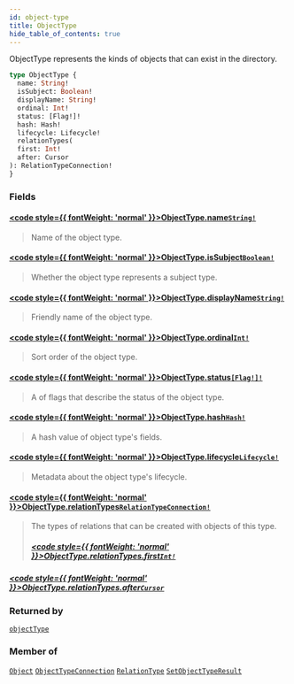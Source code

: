 ```yaml
---
id: object-type
title: ObjectType
hide_table_of_contents: true
---
```








ObjectType represents the kinds of objects that can exist in the directory.

```graphql
type ObjectType {
  name: String!
  isSubject: Boolean!
  displayName: String!
  ordinal: Int!
  status: [Flag!]!
  hash: Hash!
  lifecycle: Lifecycle!
  relationTypes(
  first: Int!
  after: Cursor
): RelationTypeConnection!
}
```


### Fields

#### [<code style={{ fontWeight: 'normal' }}>ObjectType.<b>name</b></code>](#)<Bullet />[`String!`](/docs/directory-api-reference/schema/common/scalars/string) <Badge class="secondary" text="non-null"/> <Badge class="secondary" text="scalar"/> <Badge class="secondary" text="common"/>
> Name of the object type.
> 

#### [<code style={{ fontWeight: 'normal' }}>ObjectType.<b>isSubject</b></code>](#)<Bullet />[`Boolean!`](/docs/directory-api-reference/schema/common/scalars/boolean) <Badge class="secondary" text="non-null"/> <Badge class="secondary" text="scalar"/> <Badge class="secondary" text="common"/>
> Whether the object type represents a subject type.
> 

#### [<code style={{ fontWeight: 'normal' }}>ObjectType.<b>displayName</b></code>](#)<Bullet />[`String!`](/docs/directory-api-reference/schema/common/scalars/string) <Badge class="secondary" text="non-null"/> <Badge class="secondary" text="scalar"/> <Badge class="secondary" text="common"/>
> Friendly name of the object type.
> 

#### [<code style={{ fontWeight: 'normal' }}>ObjectType.<b>ordinal</b></code>](#)<Bullet />[`Int!`](/docs/directory-api-reference/schema/common/scalars/int) <Badge class="secondary" text="non-null"/> <Badge class="secondary" text="scalar"/> <Badge class="secondary" text="common"/>
> Sort order of the object type.
> 

#### [<code style={{ fontWeight: 'normal' }}>ObjectType.<b>status</b></code>](#)<Bullet />[`[Flag!]!`](/docs/directory-api-reference/schema/common/enums/flag) <Badge class="secondary" text="non-null"/> <Badge class="secondary" text="enum"/> <Badge class="secondary" text="common"/>
> A of flags that describe the status of the object type.
> 

#### [<code style={{ fontWeight: 'normal' }}>ObjectType.<b>hash</b></code>](#)<Bullet />[`Hash!`](/docs/directory-api-reference/schema/common/scalars/hash) <Badge class="secondary" text="non-null"/> <Badge class="secondary" text="scalar"/> <Badge class="secondary" text="common"/>
> A hash value of object type's fields.
> 

#### [<code style={{ fontWeight: 'normal' }}>ObjectType.<b>lifecycle</b></code>](#)<Bullet />[`Lifecycle!`](/docs/directory-api-reference/schema/common/objects/lifecycle) <Badge class="secondary" text="non-null"/> <Badge class="secondary" text="object"/> <Badge class="secondary" text="common"/>
> Metadata about the object type's lifecycle.
> 

#### [<code style={{ fontWeight: 'normal' }}>ObjectType.<b>relationTypes</b></code>](#)<Bullet />[`RelationTypeConnection!`](/docs/directory-api-reference/schema/relation-types/objects/relation-type-connection) <Badge class="secondary" text="non-null"/> <Badge class="secondary" text="object"/> <Badge class="secondary" text="relation-types"/>
> The types of relations that can be created with objects of this type.
> ##### [<code style={{ fontWeight: 'normal' }}>ObjectType.relationTypes.<b>first</b></code>](#)<Bullet />[`Int!`](/docs/directory-api-reference/schema/common/scalars/int) <Badge class="secondary" text="non-null"/> <Badge class="secondary" text="scalar"/> <Badge class="secondary" text="common"/>
> 
> 

##### [<code style={{ fontWeight: 'normal' }}>ObjectType.relationTypes.<b>after</b></code>](#)<Bullet />[`Cursor`](/docs/directory-api-reference/schema/common/scalars/cursor) <Badge class="secondary" text="scalar"/> <Badge class="secondary" text="common"/>
> 
> 



### Returned by

[`objectType`](/docs/directory-api-reference/schema/object-types/queries/object-type)  <Badge class="secondary" text="query"/>

### Member of

[`Object`](/docs/directory-api-reference/schema/objects/objects/object)  <Badge class="secondary" text="object"/><Bullet />[`ObjectTypeConnection`](/docs/directory-api-reference/schema/object-types/objects/object-type-connection)  <Badge class="secondary" text="object"/><Bullet />[`RelationType`](/docs/directory-api-reference/schema/relation-types/objects/relation-type)  <Badge class="secondary" text="object"/><Bullet />[`SetObjectTypeResult`](/docs/directory-api-reference/schema/object-types/objects/set-object-type-result)  <Badge class="secondary" text="object"/>



